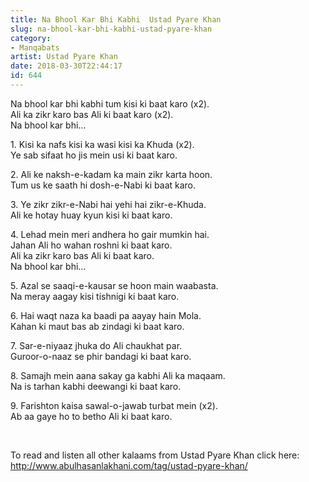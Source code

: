```yaml
---
title: Na Bhool Kar Bhi Kabhi  Ustad Pyare Khan
slug: na-bhool-kar-bhi-kabhi-ustad-pyare-khan
category: 
- Manqabats
artist: Ustad Pyare Khan
date: 2018-03-30T22:44:17
id: 644
---
```


<p>Na bhool kar bhi kabhi tum kisi ki baat karo (x2).<br />
Ali ka zikr karo bas Ali ki baat karo (x2).<br />
Na bhool kar bhi…</p>
<p>1. Kisi ka nafs kisi ka wasi kisi ka Khuda (x2).<br />
Ye sab sifaat ho jis mein usi ki baat karo.</p>
<p>2. Ali ke naksh-e-kadam ka main zikr karta hoon.<br />
Tum us ke saath hi dosh-e-Nabi ki baat karo.</p>
<p>3. Ye zikr zikr-e-Nabi hai yehi hai zikr-e-Khuda.<br />
Ali ke hotay huay kyun kisi ki baat karo.</p>
<p>4. Lehad mein meri andhera ho gair mumkin hai.<br />
Jahan Ali ho wahan roshni ki baat karo.<br />
Ali ka zikr karo bas Ali ki baat karo.<br />
Na bhool kar bhi…</p>
<p>5. Azal se saaqi-e-kausar se hoon main waabasta.<br />
Na meray aagay kisi tishnigi ki baat karo.</p>
<p>6. Hai waqt naza ka baadi pa aayay hain Mola.<br />
Kahan ki maut bas ab zindagi ki baat karo.</p>
<p>7. Sar-e-niyaaz jhuka do Ali chaukhat par.<br />
Guroor-o-naaz se phir bandagi ki baat karo.</p>
<p>8. Samajh mein aana sakay ga kabhi Ali ka maqaam.<br />
Na is tarhan kabhi deewangi ki baat karo.</p>
<p>9. Farishton kaisa sawal-o-jawab turbat mein (x2).<br />
Ab aa gaye ho to betho Ali ki baat karo.</p>
<p> </p>
<p>To read and listen all other kalaams from Ustad Pyare Khan click here:<br />
<a href="http://www.abulhasanlakhani.com/tag/ustad-pyare-khan/">http://www.abulhasanlakhani.com/tag/ustad-pyare-khan/</a></p>